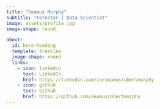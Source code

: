 ```yaml
---
title: "Seamus Murphy"
subtitle: "Forester | Data Scientist"
image: assets/profile.jpg
image-shape: round

about:
  id: hero-heading
  template: trestles
  image-shape: round
  links:
    - icon: linkedin
      text: LinkedIn
      href: https://linkedin.com/in/seamusrobertmurphy
    - icon: github
      text: Github
      href: https://github.com/seamusrobertmurphy
---
```


::: {#about}
:::
